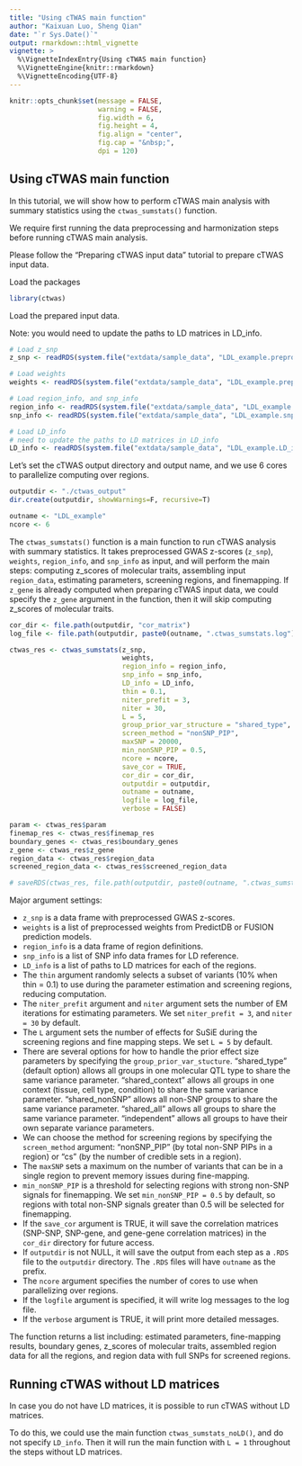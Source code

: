 ```yaml
---
title: "Using cTWAS main function"
author: "Kaixuan Luo, Sheng Qian"
date: "`r Sys.Date()`"
output: rmarkdown::html_vignette
vignette: >
  %\VignetteIndexEntry{Using cTWAS main function}
  %\VignetteEngine{knitr::rmarkdown}
  %\VignetteEncoding{UTF-8}
---
```



```r
knitr::opts_chunk$set(message = FALSE,
                      warning = FALSE,
                      fig.width = 6,
                      fig.height = 4,
                      fig.align = "center",
                      fig.cap = "&nbsp;",
                      dpi = 120)
```



## Using cTWAS main function

In this tutorial, we will show how to perform cTWAS main analysis with summary statistics using the `ctwas_sumstats()` function. 

We require first running the data preprocessing and harmonization steps before running cTWAS main analysis. 

Please follow the "Preparing cTWAS input data" tutorial to prepare cTWAS input data.

Load the packages
```r
library(ctwas)
```


Load the prepared input data.

Note: you would need to update the paths to LD matrices in LD_info.
```r
# Load z_snp
z_snp <- readRDS(system.file("extdata/sample_data", "LDL_example.preprocessed.z_snp.RDS", package = "ctwas"))

# Load weights
weights <- readRDS(system.file("extdata/sample_data", "LDL_example.preprocessed.weights.RDS", package = "ctwas"))

# Load region_info, and snp_info
region_info <- readRDS(system.file("extdata/sample_data", "LDL_example.region_info.RDS", package = "ctwas"))
snp_info <- readRDS(system.file("extdata/sample_data", "LDL_example.snp_info.RDS", package = "ctwas"))

# Load LD_info
# need to update the paths to LD matrices in LD_info
LD_info <- readRDS(system.file("extdata/sample_data", "LDL_example.LD_info.RDS", package = "ctwas"))
```


Let's set the cTWAS output directory and output name, and we use 6 cores to parallelize computing over regions.
```r
outputdir <- "./ctwas_output"
dir.create(outputdir, showWarnings=F, recursive=T)

outname <- "LDL_example"
ncore <- 6
``` 


The `ctwas_sumstats()` function is a main function to run cTWAS analysis with summary statistics. It takes preprocessed GWAS z-scores (`z_snp`), `weights`, `region_info`, and `snp_info` as input, and will perform the main steps: computing z_scores of molecular traits, assembling input `region_data`, estimating parameters, screening regions, and finemapping. 
If `z_gene` is already computed when preparing cTWAS input data, we could specify the `z_gene` argument in the function, then it will skip computing z_scores of molecular traits.

```r
cor_dir <- file.path(outputdir, "cor_matrix")
log_file <- file.path(outputdir, paste0(outname, ".ctwas_sumstats.log"))

ctwas_res <- ctwas_sumstats(z_snp,
                            weights,
                            region_info = region_info,
                            snp_info = snp_info,
                            LD_info = LD_info,
                            thin = 0.1,
                            niter_prefit = 3,
                            niter = 30,
                            L = 5,
                            group_prior_var_structure = "shared_type",
                            screen_method = "nonSNP_PIP",
                            maxSNP = 20000,
                            min_nonSNP_PIP = 0.5,
                            ncore = ncore,
                            save_cor = TRUE,
                            cor_dir = cor_dir,
                            outputdir = outputdir,
                            outname = outname,
                            logfile = log_file,
                            verbose = FALSE)

param <- ctwas_res$param
finemap_res <- ctwas_res$finemap_res
boundary_genes <- ctwas_res$boundary_genes
z_gene <- ctwas_res$z_gene
region_data <- ctwas_res$region_data
screened_region_data <- ctwas_res$screened_region_data

# saveRDS(ctwas_res, file.path(outputdir, paste0(outname, ".ctwas_sumstats_res.RDS")))
```



Major argument settings:

-   `z_snp` is a data frame with preprocessed GWAS z-scores.
-   `weights` is a list of preprocessed weights from PredictDB or FUSION prediction models.
-   `region_info` is a data frame of region definitions.
-   `snp_info` is a list of SNP info data frames for LD reference.
-   `LD_info` is a list of paths to LD matrices for each of the regions.
-   The `thin` argument randomly selects a subset of variants (10% when thin = 0.1) to use during the parameter estimation and screening regions, reducing computation.
-   The `niter_prefit` argument and `niter` argument sets the number of EM iterations for estimating parameters. We set `niter_prefit = 3`, and `niter = 30` by default.
-   The `L` argument sets the number of effects for SuSiE during the screening regions and fine mapping steps. We set `L = 5` by default.
-   There are several options for how to handle the prior effect size parameters by specifying the `group_prior_var_stucture`. "shared_type" (default option) allows all groups in one molecular QTL type to share the same variance parameter. "shared_context" allows all groups in one context (tissue, cell type, condition) to share the same variance parameter. "shared_nonSNP" allows all non-SNP groups to share the same variance parameter. "shared_all" allows all groups to share the same variance parameter. "independent" allows all groups to have their own separate variance parameters.
-   We can choose the method for screening regions by specifying the `screen_method` argument: "nonSNP_PIP" (by total non-SNP PIPs in a region) or "cs" (by the number of credible sets in a region). 
-   The `maxSNP` sets a maximum on the number of variants that can be in a single region to prevent memory issues during fine-mapping.
-   `min_nonSNP_PIP` is a threshold for selecting regions with strong non-SNP signals for finemapping. We set `min_nonSNP_PIP = 0.5` by default, so regions with total non-SNP signals greater than 0.5 will be selected for finemapping.
-   If the `save_cor` argument is TRUE, it will save the correlation matrices (SNP-SNP, SNP-gene, and gene-gene correlation matrices) in the `cor_dir` directory for future access.
-   If `outputdir` is not NULL, it will save the output from each step as a `.RDS` file to the `outputdir` directory. The `.RDS` files will have `outname` as the prefix.
-   The `ncore` argument specifies the number of cores to use when parallelizing over regions.
-   If the `logfile` argument is specified, it will write log messages to the log file.
-   If the `verbose` argument is TRUE, it will print more detailed messages.

The function returns a list including: 
estimated parameters, fine-mapping results, boundary genes, z_scores of molecular traits, assembled region data for all the regions, and region data with full SNPs for screened regions. 

## Running cTWAS without LD matrices

In case you do not have LD matrices, it is possible to run cTWAS without LD matrices. 

To do this, we could use the main function `ctwas_sumstats_noLD()`, and do not specify `LD_info`. Then it will run the main function with `L = 1` throughout the steps without LD matrices. 
